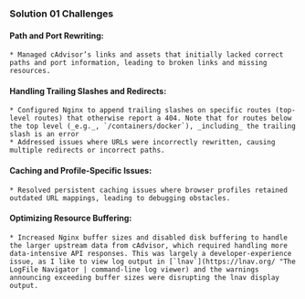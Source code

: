 ### Solution 01 Challenges
#### Path and Port Rewriting:
    * Managed cAdvisor’s links and assets that initially lacked correct paths and port information, leading to broken links and missing resources.

#### Handling Trailing Slashes and Redirects:
    * Configured Nginx to append trailing slashes on specific routes (top-level routes) that otherwise report a 404. Note that for routes below the top level (_e.g._, `/containers/docker`), _including_ the trailing slash is an error
    * Addressed issues where URLs were incorrectly rewritten, causing multiple redirects or incorrect paths.

#### Caching and Profile-Specific Issues:
    * Resolved persistent caching issues where browser profiles retained outdated URL mappings, leading to debugging obstacles.

#### Optimizing Resource Buffering:
    * Increased Nginx buffer sizes and disabled disk buffering to handle the larger upstream data from cAdvisor, which required handling more data-intensive API responses. This was largely a developer-experience issue, as I like to view log output in [`lnav`](https://lnav.org/ "The LogFile Navigator | command-line log viewer) and the warnings announcing exceeding buffer sizes were disrupting the lnav display output.